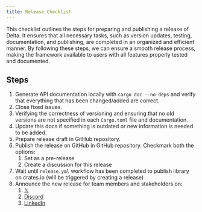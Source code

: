 ```yaml
---
title: Release Checklist
---
```


This checklist outlines the steps for preparing and publishing a release of
Delta. It ensures that all necessary tasks, such as version updates, testing,
documentation, and publishing, are completed in an organized and efficient
manner. By following these steps, we can ensure a smooth release process, making
the framework available to users with all features properly tested and
documented.

## Steps

1. Generate API documentation locally with `cargo doc --no-deps` and verify that
   everything that has been changed/added are correct.
2. Close fixed issues.
3. Verifying the correctness of versioning and ensuring that no old versions are
   not specified in each `Cargo.toml` file and documentation.
4. Update this docs if something is outdated or new information is needed to be
   added.
5. Prepare release draft in GitHub repository.
6. Publish the release on GitHub in GitHub repository. Checkmark both the
   options:
   1. Set as a pre-release
   2. Create a discussion for this release
7. Wait until `release.yml` workflow has been completed to publish library on
   crates.io (will be triggered by creating a release)
8. Announce the new release for team members and stakeholders on:
   1. [𝕏](https://x.com/blackportal_ai)
   2. [Discord](https://discord.gg/g5HtkAzRNG)
   3. [LinkedIn](https://www.linkedin.com/company/blackportal)
